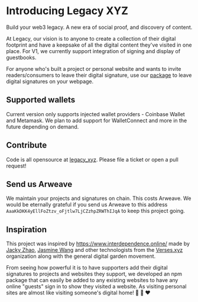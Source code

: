 
# Introducing Legacy XYZ

<Callout emoji="🌱">
  Build your web3 legacy. A new era of social proof, and discovery of
  content.
</Callout>

At Legacy, our vision is to anyone to create a collection of their digital footprint and have a keepsake of all the digital content they've visited in one place. For V1, we currently support integration of signing and display of guestbooks.

For anyone who's built a project or personal website and wants to invite readers/consumers to leave their digital signature, use our [package](https://www.npmjs.com/package/legacy-xyz) to leave digital signatures on your webpage.

## Supported wallets

Current version only supports injected wallet providers - Coinbase Wallet and Metamask. We plan to add support for WalletConnect and more in the future depending on demand.

## Contribute

Code is all opensource at [legacy_xyz](https://github.com/straightupjac/legacy_xyz). Please file a ticket or open a pull request!

## Send us Arweave

We maintain your projects and signatures on chain. This costs Arweave. We would be eternally grateful if you send us Arweave to this address `AaaKkDKK4yEllFoZtzv_oFjtlw7LjCZzhpZRWThIJqA` to keep this project going.

## Inspiration

This project was inspired by https://www.interdependence.online/ made by [Jacky Zhao](https://twitter.com/_jzhao), [Jasmine Wang](https://twitter.com/j_asminewang) and other technologists from the [Verses.xyz](https://github.com/verses-xyz) organization along with the general digital garden movement.

From seeing how powerful it is to have supporters add their digital signatures to projects and websites they support, we developed an npm package that can easily be added to any existing websites to have any online "guests" sign in to show they visited a website. As visiting personal sites are almost like visiting someone's digital home! 🌱 🏡 ❤️
